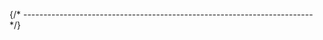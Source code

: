


{/* ------------------------------------------------------------------------ */}

<ManualInstallQuickTest
  longName="{{packageConfig.longName}}"
  shortName="{{packageConfig.shortName}}"
  programName="{{packageWebsiteConfig.customFields.programName}}"
  branding="{{packageWebsiteConfig.customFields.branding}}"
/>
